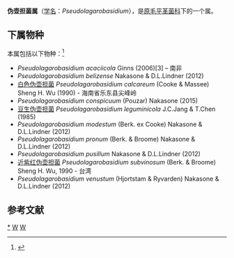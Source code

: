 {{Automatic Taxobox
| taxon = Pseudolagarobasidium
| authority = J. C. Jang & T. Chen, 1985
| type species = Pseudolagarobasidium leguminicola
| type species authority = J. C. Jang & T. Chen, 1985
}}

'''伪壶担菌属'''（[[学名|学名]]：''Pseudolagarobasidium''），是[[原毛平革菌科|原毛平革菌科]]下的一个属。

==下属物种==
本属包括以下物种：<ref>{{cite web |title=Pseudolagarobasidium J.C.Jang & T.Chen |url=https://www.gbif.org/species/2544576 |website=GBIF}}</ref>
* ''Pseudolagarobasidium acaciicola'' Ginns (2006)[3] – 南非
* ''Pseudolagarobasidium belizense'' Nakasone & D.L.Lindner (2012)
* [[白色伪壶担菌|白色伪壶担菌]] ''Pseudolagarobasidium calcareum'' (Cooke & Massee) Sheng H. Wu (1990) - 海南省乐东县尖峰岭
* ''Pseudolagarobasidium conspicuum'' (Pouzar) Nakasone (2015)
* [[豆生伪壶担菌|豆生伪壶担菌]] ''Pseudolagarobasidium leguminicola'' J.C.Jang & T.Chen (1985)
* ''Pseudolagarobasidium modestum'' (Berk. ex Cooke) Nakasone & D.L.Lindner (2012)
* ''Pseudolagarobasidium pronum'' (Berk. & Broome) Nakasone & D.L.Lindner (2012)
* ''Pseudolagarobasidium pusillum'' Nakasone & D.L.Lindner (2012)
* [[近紫红伪壶担菌|近紫红伪壶担菌]] ''Pseudolagarobasidium subvinosum'' (Berk. & Broome) Sheng H. Wu, 1990 - 台湾
* ''Pseudolagarobasidium venustum'' (Hjortstam & Ryvarden) Nakasone & D.L.Lindner (2012)

== 参考文献 ==
{{Reflist}}

{{taxonbar}}
[[Category:_伪壶担菌属|*]]
[[Category:_原毛平革菌科|W]]
[[Category:_1985年描述的分类群|W]]